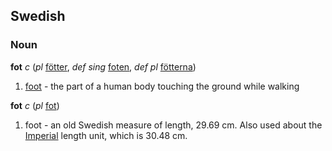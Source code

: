 ==Swedish==
===Noun===
'''fot''' ''c'' (''pl'' [[fötter]], ''def sing'' [[foten]], ''def pl'' [[fötterna]])
#[[foot]] - the part of a human body touching the ground while walking

'''fot''' ''c'' (''pl'' [[fot]])
#foot - an old Swedish measure of length, 29.69 cm. Also used about the [[Imperial]] length unit, which is 30.48 cm.